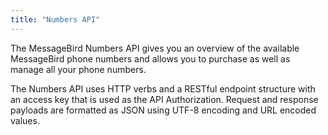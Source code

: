 ```yaml
---
title: "Numbers API"
---
```


The MessageBird Numbers API gives you an overview of the available MessageBird phone numbers and allows you to purchase as well as manage all your phone numbers.

The Numbers API uses HTTP verbs and a RESTful endpoint structure with an access key that is used as the API Authorization. Request and response payloads are formatted as JSON using UTF-8 encoding and URL encoded values.